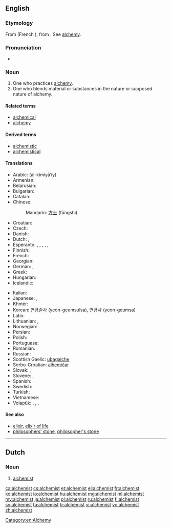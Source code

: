 ==English==

===Etymology===
From {{etyl|fro}} {{term|alquemiste|lang=fro}} (French {{term|alchimiste|lang=fr}}), from {{etyl|ML.}} {{term|alchimista|lang=la}}. See [[alchemy]].

===Pronunciation===
* {{audio|en-us-alchemist.ogg|Audio (US)}}

===Noun===
{{en-noun}}

# One who practices [[alchemy]].
# One who blends material or substances in the nature or supposed nature of alchemy.

====Related terms====
* [[alchemical]]
* [[alchemy]]

====Derived terms====
* [[alchemistic]]
* [[alchemistical]]

====Translations====
{{trans-top|one who practices alchemy}}
* Arabic: {{Arab|[[الكيميائي]]}} (al-kimiyā’iy) {{m}}
* Armenian: {{t-|hy|ալքիմիկոս|tr=alk’imikos}}
* Belarusian: {{t|be|альхімік|m|xs=Belarusian}}
* Bulgarian: {{t-|bg|алхимик|m|tr=alhimík}}
* Catalan: {{t-|ca|alquimista|m|f}}
* Chinese:
*: Mandarin: [[方士]] (fāngshì)
* Croatian: {{t-|hr|alkemičar|m}}
* Czech: {{t-|cs|alchymista|m}}
* Danish: {{t-|da|alkymist|c}}
* Dutch: {{t-|nl|alchemist|c}}, {{t-|nl|alchimist|c}}
* Esperanto: {{qualifier|♂♀}} {{t-|eo|alkemiisto}}, {{qualifier|explicitly ♂}} {{t-|eo|viralkemiisto}}, {{qualifier|explicitly ♀}} {{t-|eo|alkemiistino}}, {{qualifier|♂♀}} {{t-|eo|alĥemiisto}}, {{qualifier|explicitly ♂}} {{t-|eo|viralĥemiisto}}, {{qualifier|explicitly ♀}} {{t-|eo|alĥemiistino}}
* Finnish: {{t+|fi|alkemisti}}
* French: {{t+|fr|alchimiste|m|f}}
* Georgian: {{t|ka|ალქიმიკოსი|tr=alk'imikosi|sc=Geor|xs=Georgian}}
* German: {{t+|de|Alchemist|m}}, {{t+|de|Alchemistin|f}}
* Greek: {{t+|el|αλχημιστής|m}}
* Hungarian: {{t+|hu|alkimista}}
* Icelandic: {{t-|is|gullgerðarmaður|m}}
{{trans-mid}}
* Italian: {{t-|it|alchimista|m|f}}
* Japanese: {{t-|ja|錬金術師|tr=れんきんじゅつし, renkinjutsushi}}, {{t|ja|アルケミスト|tr=arukemisuto}}
* Khmer: {{t|km|រសវិទូ|tr=ros vi tu|sc=Khmr}}
* Korean: [[연금술사 ]] (yeon-geumsulsa), [[연금사]] (yeon-geumsa)
* Latin: {{t|la|alchemista|f}}
* Lithuanian: {{t|lt|alchemikas|xs=Lithuanian}} {{g|lt}}, {{t|lt|alchemikas|m|xs=Lithuanian}}
* Norwegian: {{t+|no|alkymist|c}}
* Persian: {{t|fa|کیمیاگر|tr=kimiâgar}}
* Polish: {{t|pl|alchemik|m}}
* Portuguese: {{t+|pt|alquimista|m}}
* Romanian: {{t|ro|alchimist|m}}
* Russian: {{t+|ru|алхимик|m|tr=alxímik}}
* Scottish Gaelic: [[ubagaiche]] {{m}}
* Serbo-Croatian: [[alhemičar]] {{m}}
* Slovak: {{t-|sk|alchymista|m}}, {{t|sk|alchymistka|f}}
* Slovene: {{t|sl|alkimist|m}}, {{t|sl|alkimistka|f}}
* Spanish: {{t+|es|alquimista|m}}
* Swedish: {{t+|sv|alkemist|c}}
* Turkish: {{t+|tr|simyacı}}
* Vietnamese: {{t|vi|nhà giả kim|xs=Vietnamese}}
* Volapük: {{qualifier|♂♀}} {{t+|vo|lalkiman}}, {{qualifier|♂}} {{t-|vo|hilalkiman}}, {{qualifier|♀}} {{t-|vo|jilalkiman}}, {{qualifier|obsolete}} {{t-|vo|lukiemel}}
{{trans-bottom}}

====See also====
* [[elixir]], [[elixir of life]]
* [[philosophers' stone]], [[philosopher's stone]]

[[Category:en:Alchemy]]

----

==Dutch==

===Noun===
{{nl-noun|m|alchemisten|alchemistje}}

# [[#English|alchemist]]

[[ca:alchemist]]
[[cs:alchemist]]
[[et:alchemist]]
[[el:alchemist]]
[[fr:alchemist]]
[[ko:alchemist]]
[[io:alchemist]]
[[hu:alchemist]]
[[mg:alchemist]]
[[ml:alchemist]]
[[my:alchemist]]
[[ja:alchemist]]
[[pl:alchemist]]
[[ru:alchemist]]
[[fi:alchemist]]
[[sv:alchemist]]
[[ta:alchemist]]
[[tr:alchemist]]
[[vi:alchemist]]
[[vo:alchemist]]
[[zh:alchemist]]